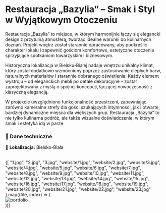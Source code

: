 
# **Restauracja „Bazylia” – Smak i Styl w Wyjątkowym Otoczeniu**  

Restauracja „Bazylia” to miejsce, w którym harmonijnie łączy się elegancki design z przytulną atmosferą, tworząc idealne warunki do kulinarnych doznań. Projekt wnętrz został starannie opracowany, aby podkreślić charakter lokalu i zapewnić gościom komfortowe, estetyczne otoczenie sprzyjające spotkaniom towarzyskim i biznesowym.  

Historyczna lokalizacja w Bielsku-Białej nadaje wnętrzu unikalny klimat, który został dodatkowo wzmocniony poprzez zastosowanie ciepłych barw, naturalnych materiałów i starannie dobranego oświetlenia. Każdy element wystroju – od eleganckich mebli po detale dekoracyjne – został zaprojektowany z myślą o spójnej koncepcji, łączącej nowoczesność z klasyczną elegancją.  

W projekcie uwzględniono funkcjonalność przestrzeni, zapewniając zarówno kameralne strefy dla gości szukających intymności, jak i otwarte, bardziej dynamiczne miejsca dla większych grup. Restauracja „Bazylia” to nie tylko kulinarna podróż, ale także wizualne doświadczenie, w którym smak i estetyka idą w parze.  

### **📌 Dane techniczne**  
📍 **Lokalizacja:** Bielsko-Biała

<br/>

<div style={{ display: 'grid', gridTemplateColumns: 'repeat(3, 1fr)', gap: '14px' }}>
  {[
    "1.jpg", "2.jpg", "3.jpg", "website/1.jpg", "website/2.jpg", "website/3.jpg", "website/4.jpg", "website/5.jpg", 
    "website/6.jpg", "website/7.jpg", "website/8.jpg", "website/9.jpg", "website/10.jpg", "website/11.jpg", 
    "website/12.jpg", "website/13.jpg", "website/14.jpg", "website/15.jpg", "website/16.jpg", "website/17.jpg", 
    "website/18.jpg", "website/19.jpg", "website/20.jpg", "website/21.jpg", "website/22.jpg", "website/23.jpg"
  ].map((file, index) => (
    <div key={index} style={{ }}>
      <Zoom>
        <img alt="portfolio" src={`/compressed/wnetrza/${file}`} style={{ width: '100%', height: 'auto', display: 'block', margin: '0 auto', backgroundColor: 'white' }} />
      </Zoom>
    </div>
  ))}
</div>
